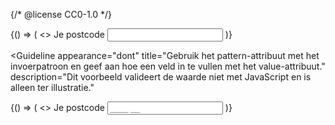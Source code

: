 {/* @license CC0-1.0 */}


<Guideline appearance="do" title="Geef in de description aan hoe een veld kan worden ingevoerd.">
  <Canvas language="html">
    {() => (
      <>
        <label for="postcode1">Je postcode</label>
        <input type="text" id="postcode1" name="postcode" autocomplete="postal-code" />
      </>
    )}
  </Canvas>
</Guideline>

<Guideline
  appearance="dont"
  title="Gebruik het pattern-attribuut met het invoerpatroon en geef aan hoe een veld in te vullen met het value-attribuut."
  description="Dit voorbeeld valideert de waarde niet met JavaScript en is alleen ter illustratie."
>
  <Canvas language="html">
    {() => (
      <>
        <label for="postcode2">Je postcode</label>
        <input
          type="text"
          placeholder="____ __"
          id="postcode2"
          name="postcode"
          pattern="[1-9][0-9]{3}\s?[a-zA-Z]{2}"
          autocomplete="postal-code"
        />
      </>
    )}
  </Canvas>
</Guideline>
